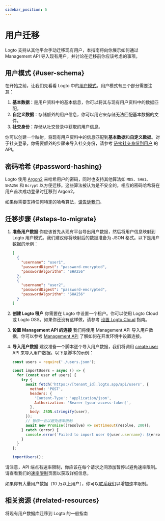 ```yaml
---
sidebar_position: 5
---
```


# 用户迁移

Logto 支持从其他平台手动迁移现有用户，本指南将向你展示如何通过 Management API 导入现有用户，并讨论在迁移前你应该考虑的事项。

## 用户模式 \{#user-schema}

在开始之前，让我们先看看 Logto 中的[用户模式](/user-management/user-data/#user-profile)。用户模式有三个部分需要注意：

1. **基本数据**：是用户资料中的基本信息，你可以将其与现有用户资料中的数据匹配。
2. **自定义数据**：存储额外的用户信息，你可以用它来存储无法匹配基本数据的文件。
3. **社交身份**：存储从社交登录中获取的用户信息。

你可以创建一个映射，将现有用户资料中的信息匹配到**基本数据**和**自定义数据**。对于社交登录，你需要额外的步骤来导入社交身份，请参考 [链接社交身份到用户](https://openapi.logto.io/operation/operation-createuseridentity) 的 API。

## 密码哈希 \{#password-hashing}

Logto 使用 [Argon2](https://en.wikipedia.org/wiki/Argon2) 来哈希用户的密码，同时也支持其他算法如 `MD5`、`SHA1`、`SHA256` 和 `Bcrypt` 以方便迁移。这些算法被认为是不安全的，相应的密码哈希将在用户首次成功登录时迁移到 Argon2。

如果你需要支持任何特定的哈希算法，[请告诉我们](https://logto.io/contact)。

## 迁移步骤 \{#steps-to-migrate}

1.  **准备用户数据**
    你应该首先从现有平台导出用户数据，然后将用户信息映射到 Logto 用户模式。我们建议你将映射后的数据准备为 JSON 格式。以下是用户数据的示例：

    ```json
    [
      {
        "username": "user1",
        "passwordDigest": "password-encrypted",
        "passwordAlgorithm": "SHA256"
      },
      {
        "username": "user2",
        "passwordDigest": "password-encrypted",
        "passwordAlgorithm": "SHA256"
      }
    ]
    ```

2.  **创建 Logto 租户**
    你需要在 Logto 中设置一个租户。你可以使用 Logto Cloud 或 Logto OSS。如果你还没有这样做，请参考 [设置 Logto Cloud](/introduction/set-up-logto-cloud/#create-logto-tenant) 指南。
3.  **设置 Management API 的连接**
    我们将使用 Management API 导入用户数据，你可以参考 [Management API](/integrate-logto/interact-with-management-api) 了解如何在开发环境中设置连接。
4.  **导入用户数据**
    建议准备一个脚本逐个导入用户数据，我们将调用 [create user](https://openapi.logto.io/operation/operation-createuser) API 来导入用户数据。以下是脚本的示例：

    ```jsx
    const users = require('./users.json');

    const importUsers = async () => {
      for (const user of users) {
        try {
          await fetch('https://[tenant_id].logto.app/api/users', {
            method: 'POST',
            headers: {
              'Content-Type': 'application/json',
              Authorization: 'Bearer [your-access-token]',
            },
            body: JSON.stringify(user),
          });
          // 暂停一会以避免速率限制
          await new Promise((resolve) => setTimeout(resolve, 200));
        } catch (error) {
          console.error(`Failed to import user ${user.username}: ${error.message}`);
        }
      }
    };

    importUsers();
    ```

请注意，API 端点有速率限制，你应该在每个请求之间添加暂停以避免速率限制。请查看我们的[速率限制](/integrate-logto/interact-with-management-api/#rate-limit)页面以获取详细信息。

如果你有大量用户数据（10 万以上用户），你可以[联系我们](https://logto.io/contact)以增加速率限制。

## 相关资源 \{#related-resources}

<Url href="https://blog.logto.io/general-migration-guide">
  将现有用户数据库迁移到 Logto 的一般指南
</Url>
